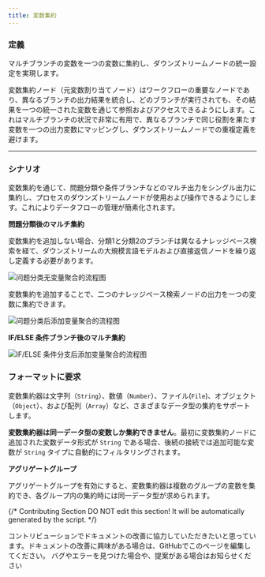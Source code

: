 ```yaml
---
title: 変数集約
---
```


### 定義

マルチブランチの変数を一つの変数に集約し、ダウンズトリームノードの統一設定を実現します。

変数集約ノード（元変数割り当てノード）はワークフローの重要なノードであり、異なるブランチの出力結果を統合し、どのブランチが実行されても、その結果を一つの統一された変数を通じて参照およびアクセスできるようにします。これはマルチブランチの状況で非常に有用で、異なるブランチで同じ役割を果たす変数を一つの出力変数にマッピングし、ダウンズトリームノードでの重複定義を避けます。

***

### シナリオ

変数集約を通じて、問題分類や条件ブランチなどのマルチ出力をシングル出力に集約し、プロセスのダウンズトリームノードが使用および操作できるようにします。これによりデータフローの管理が簡素化されます。

**問題分類後のマルチ集約**

変数集約を追加しない場合、分類1と分類2のブランチは異なるナレッジベース検索を経て、ダウンズトリームの大規模言語モデルおよび直接返信ノードを繰り返し定義する必要があります。

<Frame caption="問題分類（変数集約なし）">
  <img src="https://assets-docs.dify.ai/dify-enterprise-mintlify/jp/guides/workflow/node/7a7c91663c3799ce9d056b013d5df29c.png" alt="问题分类无变量聚合的流程图" />
</Frame>

変数集約を追加することで、二つのナレッジベース検索ノードの出力を一つの変数に集約できます。

<Frame caption="問題分類後のマルチ集約">
  <img src="https://assets-docs.dify.ai/dify-enterprise-mintlify/jp/guides/workflow/node/78e088e16a409cc18552b21bec98bc01.png" alt="问题分类后添加变量聚合的流程图" />
</Frame>

**IF/ELSE 条件ブランチ後のマルチ集約**

<Frame caption="IF/ELSE 問題分類後のマルチ集約">
  <img src="https://assets-docs.dify.ai/dify-enterprise-mintlify/jp/guides/workflow/node/da33064c784fc44c19b532a6d873cfaf.png" alt="IF/ELSE 条件分支后添加变量聚合的流程图" />
</Frame>

### フォーマットに要求

変数集約器は文字列（`String`）、数値（`Number`）、ファイル(`File`)、オブジェクト（`Object`）、および配列（`Array`）など、さまざまなデータ型の集約をサポートします。

**変数集約器は同一データ型の変数しか集約できません**。最初に変数集約ノードに追加された変数データ形式が `String` である場合、後続の接続では追加可能な変数が `String` タイプに自動的にフィルタリングされます。

**アグリゲートグループ**

アグリゲートグループを有効にすると、変数集約器は複数のグループの変数を集約でき、各グループ内の集約時には同一データ型が求められます。

{/*
Contributing Section
DO NOT edit this section!
It will be automatically generated by the script.
*/}

<CardGroup cols="2">
    <Card
        title="このページを編集する"
        icon="pen-to-square"
        href="https://github.com/langgenius/dify-docs-mintlify/edit/main/ja-jp/guides/workflow/node/variable-aggregator.mdx"
    >
        コントリビューションでドキュメントの改善に協力していただきたいと思っています。ドキュメントの改善に興味がある場合は、GitHubでこのページを編集してください。
    </Card>
    <Card
        title="問題を報告する"
        icon="github"
        href="https://github.com/langgenius/dify-docs-mintlify/issues/new?title=ドキュメントの問題%3A%20ble-aggrega&body=%23%23%20問題の説明%0A%3C%21--%20発見した問題について簡単に説明してください%20--%3E%0A%0A%23%23%20ページリンク%0Ahttps%3A%2F%2Fgithub.com%2Flanggenius%2Fdify-docs-mintlify%2Fblob%2Fmain%2Fja-jp/guides/workflow/node%2Fvariable-aggregator.mdx%0A%0A%23%23%20提案される変更%0A%3C%21--%20特定の変更案がある場合は、ここで説明してください%20--%3E%0A%0A%3C%21--%20ドキュメントの品質向上にご協力いただきありがとうございます！%20--%3E"
    >
        バグやエラーを見つけた場合や、提案がある場合はお知らせください
    </Card>
</CardGroup>
